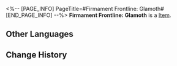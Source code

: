 <%-- [PAGE_INFO]
PageTitle=#Firmament Frontline: Glamoth#
[END_PAGE_INFO] --%>
{{Item Infobox
|id          = 83112
|image       = Item Firmament Frontline- Glamoth.png
|type        = 
|invCategory = 
|rarity      = 3
|effect      = 
|description = 
}}
'''Firmament Frontline: Glamoth''' is a [[Item]].

==Other Languages==
{{Other Languages
|en   = Firmament Frontline: Glamoth
|zhs  = 苍穹战线格拉默
|zht  = 蒼穹戰線格拉默
|ja   = 蒼穹戦線グラモス
|ko   = 창공 전선 그라모스
|es   = Glamoth, frente del firmamento
|fr   = Glamoth, ligne de front du firmament
|ru   = Небесный фронт Глатирамер
|th   = Firmament Frontline: Glamoth
|vi   = Glamoth, Chiến Tuyến Không Trung
|de   = Himmelsfront Glamoth
|id   = Firmament Frontline: Glamoth
|pt   = Linha de Frente: Firmamento de Glamoth
}}

==Change History==
{{Change History|1.5}}